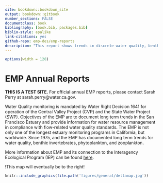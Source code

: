 ```yaml
--- 
site: bookdown::bookdown_site
output: bookdown::gitbook
number_sections: FALSE
documentclass: book
bibliography: [book.bib, packages.bib]
biblio-style: apalike
link-citations: yes
github-repo: emp-des/emp-reports
description: "This report shows trends in discrete water quality, benthic invertebrates, phytoplankton, and zooplankton collected by EMP."
---
```

```r
options(width = 120)
```
# EMP Annual Reports

<b>THIS IS A TEST SITE.</b> For official annual EMP reports, please contact Sarah Perry at sarah.perry@water.ca.gov.

Water Quality monitoring is mandated by Water Right Decision 1641 for operation of the Central Valley Project (CVP) and the State Water Project (SWP). Objectives of the EMP are to document long term trends in the San Francisco Estuary and provide information for water resource management in compliance with flow-related water quality standards. The EMP is not only one of the longest estuary monitoring programs in California, but worldwide. Since 1975, and the EMP has documented long term trends for water quality, benthic invertebrates, phytoplankton, and zooplankton.

More information about EMP and its connection to the Interagency Ecological Program (IEP) can be found [here](https://water.ca.gov/Programs/Environmental-Services/Interagency-Ecological-Program).

!This map will eventually be to the right!
```r
knitr::include_graphics(file.path('figures/general/deltamap.jpg'))
```


